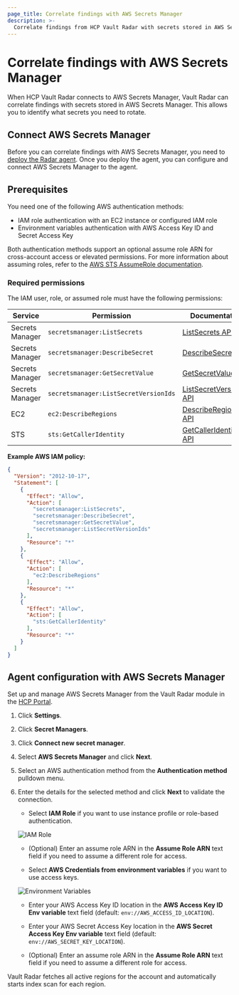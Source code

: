 ```yaml
---
page_title: Correlate findings with AWS Secrets Manager
description: >-
  Correlate findings from HCP Vault Radar with secrets stored in AWS Secrets Manager.
---
```


# Correlate findings with AWS Secrets Manager

When HCP Vault Radar connects to AWS Secrets Manager, Vault Radar can correlate
findings with secrets stored in AWS Secrets Manager. This allows you to identify
what secrets you need to rotate.

## Connect AWS Secrets Manager

Before you can correlate findings with AWS Secrets Manager, you need to [deploy
the Radar agent](/hcp/docs/vault-radar/agent/deploy). Once you deploy the agent,
you can configure and connect AWS Secrets Manager to the agent.

## Prerequisites

You need one of the following AWS authentication methods:

- IAM role authentication with an EC2 instance or configured IAM role
- Environment variables authentication with AWS Access Key ID and Secret Access Key

Both authentication methods support an optional assume role ARN for
cross-account access or elevated permissions. For more information about
assuming roles, refer to the [AWS STS AssumeRole
documentation](https://docs.aws.amazon.com/STS/latest/APIReference/API_AssumeRole.html).

### Required permissions

The IAM user, role, or assumed role must have the following permissions:

| Service | Permission | Documentation |
|---------|------------|---------------|
| Secrets Manager | `secretsmanager:ListSecrets` | [ListSecrets API](https://docs.aws.amazon.com/secretsmanager/latest/apireference/API_ListSecrets.html) |
| Secrets Manager | `secretsmanager:DescribeSecret` | [DescribeSecret API](https://docs.aws.amazon.com/secretsmanager/latest/apireference/API_DescribeSecret.html) |
| Secrets Manager | `secretsmanager:GetSecretValue` | [GetSecretValue API](https://docs.aws.amazon.com/secretsmanager/latest/apireference/API_GetSecretValue.html) |
| Secrets Manager | `secretsmanager:ListSecretVersionIds` | [ListSecretVersionIds API](https://docs.aws.amazon.com/secretsmanager/latest/apireference/API_ListSecretVersionIds.html) |
| EC2 | `ec2:DescribeRegions` | [DescribeRegions API](https://docs.aws.amazon.com/AWSEC2/latest/APIReference/API_DescribeRegions.html) |
| STS | `sts:GetCallerIdentity` | [GetCallerIdentity API](https://docs.aws.amazon.com/STS/latest/APIReference/API_GetCallerIdentity.html) |

**Example AWS IAM policy:**

```json
{
  "Version": "2012-10-17",
  "Statement": [
    {
      "Effect": "Allow",
      "Action": [
        "secretsmanager:ListSecrets",
        "secretsmanager:DescribeSecret",
        "secretsmanager:GetSecretValue",
        "secretsmanager:ListSecretVersionIds"
      ],
      "Resource": "*"
    },
    {
      "Effect": "Allow",
      "Action": [
        "ec2:DescribeRegions"
      ],
      "Resource": "*"
    },
    {
      "Effect": "Allow",
      "Action": [
        "sts:GetCallerIdentity"
      ],
      "Resource": "*"
    }
  ]
}
```

## Agent configuration with AWS Secrets Manager

Set up and manage AWS Secrets Manager from the Vault Radar module in the [HCP
Portal](https://portal.cloud.hashicorp.com/). 

1. Click **Settings**.

1. Click **Secret Managers**.

1. Click **Connect new secret manager**.

1. Select **AWS Secrets Manager** and click **Next**.

1. Select an AWS authentication method from the **Authentication method** pulldown menu.

1. Enter the details for the selected method and click **Next** to validate the connection.

   <Tabs>
   <Tab heading="IAM Role">
   
   - Select **IAM Role** if you want to use instance profile or role-based authentication.
   
   ![IAM Role](/img/docs/vault-radar/indexing/aws-secrets-manager/iam-role.png)
   
   - (Optional) Enter an assume role ARN in the **Assume Role ARN** text field if you need to assume a different role for access.
   
   </Tab>
   <Tab heading="Environment Variables">
   
   - Select **AWS Credentials from environment variables** if you want to use access keys.
   
   ![Environment Variables](/img/docs/vault-radar/indexing/aws-secrets-manager/environment-variables.png)
   
   - Enter your AWS Access Key ID location in the **AWS Access Key ID Env variable** text field (default: `env://AWS_ACCESS_ID_LOCATION`).
   
   - Enter your AWS Secret Access Key location in the **AWS Secret Access Key Env variable** text field (default: `env://AWS_SECRET_KEY_LOCATION`).
   
   - (Optional) Enter an assume role ARN in the **Assume Role ARN** text field if you need to assume a different role for access.
   
   </Tab>
   </Tabs>

Vault Radar fetches all active regions for the account and automatically starts index scan for each region.
